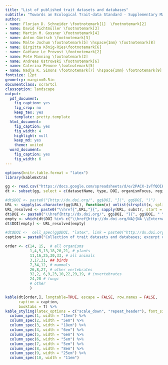 ```yaml
---
title: "List of published trait datasets and databases"
subtitle: "Towards an Ecological Trait-data Standard - Supplementary Material A"
author:
- name: Florian D. Schneider \footnotemark[1]  \footnotemark[2]
- name: David Fichtmüller \footnotemark[3]
- name: Martin M. Gossner \footnotemark[4]
- name: Anton Güntsch \footnotemark[3]
- name: Malte Jochum \footnotemark[5] \hspace{1mm} \footnotemark[8]
- name: Birgitta König-Ries\footnotemark[6]
- name: Gaëtane Le Provost \footnotemark[2]
- name: Pete Manning \footnotemark[2]
- name: Andreas Ostrowski \footnotemark[6]
- name: Caterina Penone \footnotemark[5]
- name: Nadja K. Simons \footnotemark[7] \hspace{1mm} \footnotemark[9]
fontsize: 12pt
geometry: margin=0.5in
documentclass: scrartcl
classoption: landscape
output:
  pdf_document:
    fig_caption: yes
    fig_crop: no
    keep_tex: yes
    template: pretty.template
  html_document:
    fig_caption: yes
    fig_width: 4
    highlight: null
    keep_md: yes
    theme: united
  word_document:
    fig_caption: yes
    fig_width: 6
---
```


\renewcommand{\thefootnote}{\fnsymbol{footnote}}

\footnotetext[1]{Corresponding author: florian.dirk.schneider@gmail.com,  \newline
c/o Birgitta König-Ries, Department of Mathematics and Computer Science, Friedrich-Schiller-Universität Jena, Ernst-Abbe-Platz 2, 07743 Jena, Germany
}
\footnotetext[2]{Senckenberg Biodiversity and Climate Research Centre (BiK-F) Frankfurt am Main, Germany}
\footnotetext[3]{Botanic Garden and Botanical Museum Berlin, Freie Universität Berlin, Berlin, Germany}
\footnotetext[4]{Forest Entomology, Swiss Federal Research Institute WSL, Birmensdorf, Switzerland} <!--  Zürcherstrasse 111, CH-8903 -->
\footnotetext[5]{Institute of Plant Sciences, University of Bern, Bern, Switzerland}
\footnotetext[8]{German Centre for Integrative Biodiversity Research (iDiv) Halle‐Jena‐Leipzig, Leipzig, Germany \& Leipzig University, Institute of Biology, Leipzig, Germany}
\footnotetext[6]{Department of Mathematics and Computer Science, Friedrich-Schiller-Universität Jena, Jena, Germany}
\footnotetext[7]{Department of Ecology and Ecosystem Management, Technische Universität München, Freising, Germany}
\footnotetext[9]{Ecological Networks, Department of Biology, Technische Universität Darmstadt, Darmstadt, Germany}
\newpage

\renewcommand{\thetable}{A\arabic{table}}

```r
options(knitr.table.format = "latex")
library(kableExtra)

gg <- read.csv("https://docs.google.com/spreadsheets/d/e/2PACX-1vTfQOIHjJv5x_YHgq14DR7VLTvycfsl2Njj2Ip4p2a5kca8AX5t5cmaial6Bg-MX9pBDOJaJfnlR7Qj/pub?output=csv", encoding = "UTF-8")
dt <- subset(gg, select = c(datasetName, type, DOI, organismFocus, regionalFocus, NumberTaxa, NumberTraits, Responsible, CiteAs, TermsOfUse))

#dt$DOI <- paste0("[http://dx.doi.org/", gg$DOI, "](", gg$DOI, ")")
URL <- sapply(as.character(gg$URL), function(x) unlist(strsplit(x, split = "\n"))[1] )
URL_resolved <- paste0("\\href{",URL,"}{", sapply(URL, substr, start = 1, stop = 30), "... \\ExternalLink} ") #
dt$DOI <- paste0("\\href{http://dx.doi.org/", gg$DOI, "}{", gg$DOI, " \\ExternalLink} ") 
empty <- which(dt$DOI %in% c("\\href{http://dx.doi.org/NA}{NA \\ExternalLink} ", "\\href{http://dx.doi.org/}{ \\ExternalLink} "))
dt$DOI[empty] <- URL_resolved[empty]

#dt$DOI <-  cell_spec(gg$DOI, "latex", link = paste0("http://dx.doi.org/", gg$DOI ) )
caption = paste0("Collection of trait datasets and databases; excerpt of the living spreadsheet at https://goo.gl/QxzfHy (access date ", format(Sys.time(), '%Y-%m-%d'), ")")

order <- c(14, 15,  # all organisms
           1,4,5,13,18,20,21, # plants
           11,16,25,30,33, # all animals
           3,17,31, ## birds
           7,34,12, # mammals
           26,8,27, # other vertebrates
           32,2, 6,9,23,10,22,29,19, # invertebrates
           24,28 # fungi
           # other
           )

kable(dt[order,], longtable=TRUE, escape = FALSE, row.names = FALSE,
      caption = caption,
      booktabs = T) %>%
kable_styling(latex_options = c("scale_down", "repeat_header"), font_size = 6) %>%
  column_spec(1, width = "15em") %>%
  column_spec(2, width = "5em") %>%
  column_spec(3, width = "18em") %>%
  column_spec(4, width = "6em") %>%
  column_spec(5, width = "6em") %>%
  column_spec(6, width = "5em") %>%
  column_spec(7, width = "5em") %>%
  column_spec(8, width = "8em") %>%
  column_spec(9, width = "25em") %>%
  column_spec(10, width = "11em") 
```

